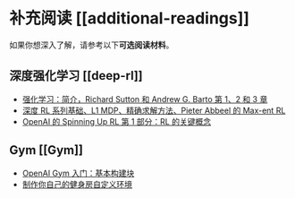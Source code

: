 # 补充阅读 [[additional-readings]]

如果你想深入了解，请参考以下**可选阅读材料**。

## 深度强化学习 [[deep-rl]]

- [强化学习：简介，Richard Sutton 和 Andrew G. Barto 第 1、2 和 3 章](http://incompleteideas.net/book/RLbook2020.pdf)
- [深度 RL 系列基础、L1 MDP、精确求解方法、Pieter Abbeel 的 Max-ent RL](https://youtu.be/2GwBez0D20A)
- [OpenAI 的 Spinning Up RL 第 1 部分：RL 的关键概念](https://spinningup.openai.com/en/latest/spinningup/rl_intro.html)

## Gym [[Gym]]

- [OpenAI Gym 入门：基本构建块](https://blog.paperspace.com/getting-started-with-openai-gym/)
- [制作你自己的健身房自定义环境](https://www.gymlibrary.dev/content/environment_creation/)